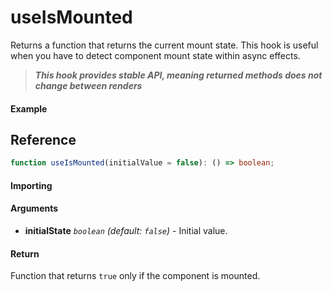 # useIsMounted

Returns a function that returns the current mount state. This hook is useful when you have to detect
component mount state within async effects.

> **_This hook provides stable API, meaning returned methods does not change between renders_**

#### Example

## Reference

```ts
function useIsMounted(initialValue = false): () => boolean;
```

#### Importing

#### Arguments

- **initialState** _`boolean`_ _(default: `false`)_ - Initial value.

#### Return

Function that returns `true` only if the component is mounted.
